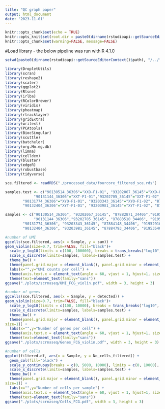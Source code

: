 ```yaml
---
title: "QC graph paper"
output: html_document
date: '2023-11-01'
---
```


```r
knitr::opts_chunk$set(echo = TRUE)
knitr::opts_knit$set(root.dir = paste0(dirname(rstudioapi::getSourceEditorContext()$path), "/../"))
knitr::opts_chunk$set(warning=FALSE, message=FALSE)
```

#Load library - the below pipeline was run with R 4.1.0
```r

setwd(paste0(dirname(rstudioapi::getSourceEditorContext()$path), "/../"))

library(DropletUtils)
library(scran)
library(reshape2)
library(scater)
library(ggplot2)
library(Rtsne)
library(irlba)
library(RColorBrewer)
library(viridis)
library(pheatmap)
library(rtracklayer)
library(gridExtra)
library(writexl)
library(PCAtools)
library(BiocSingular)
library(scuttle)
library(batchelor)
library(org.Mm.eg.db)
library(limma)
library(celldex)
library(bluster)
library(edgeR)
library(robustbase)
library(tidyverse)

```


```r

sce.filtered <- readRDS("./processed_data/fourcore_filtered_sce.rds")

samples.test <- c("90130514_36306"="XXO-F1-01", "93202067_36145"="XXO-F1-02", "87882871_34406"="XXO-F1-03","91951650_35978"="XXO-F1-04",#XXF
             "90131144_36306"="XXT-F1-01","93202705_36145"="XXT-F1-02", "87883510_34406"="XXT-F1-03", "91952280_35978"="XXT-F1-04", #XXM
        "90131774_36306"="XYO-F1-01", "93203343_36145"="XYO-F1-02", "87884148_34406"="XYO-F1-03", "91952910_35978"="XYO-F1-04", # XYF
        "90132404_36306"="XYT-F1-01", "93203981_36145"="XYT-F1-02", "87884793_34406"="XYT-F1-03", "91953540_35978"="XYT-F1-04") #XYM

samples <- c("90130514_36306", "93202067_36145", "87882871_34406","91951650_35978",#XXF
             "90131144_36306","93202705_36145", "87883510_34406", "91952280_35978", #XXM
        "90131774_36306", "93203343_36145", "87884148_34406", "91952910_35978", # XYF
        "90132404_36306", "93203981_36145", "87884793_34406", "91953540_35978") #XYM

#number of UMI
ggcells(sce.filtered, aes(x = Sample, y = sum)) + 
geom_violin(size=0.7, trim=FALSE, fill="black")+
  scale_y_log10(limits = c(100, 100000), breaks = trans_breaks("log10", function(x) 10^x, n=4), labels = trans_format("log10", math_format(10^.x))) +
  scale_x_discrete(limits=samples, labels=samples.test) +
  theme_bw() +
  theme(panel.grid.major = element_blank(), panel.grid.minor = element_blank(), panel.border = element_rect(fill=NA, colour = "black", size=1)) +
  labs(x="",y="UMI counts per cell") +
  theme(axis.text.x = element_text(angle = 60, vjust = 1, hjust=1, size = 8),  axis.text.y = element_text(size = 8))+
  theme(text=element_text(family="sans"))
ggsave("./plots/scrnaseq/UMI_FCG_violin.pdf", width = 3, height = 3)

#number of genes
ggcells(sce.filtered, aes(x = Sample, y = detected)) + 
geom_violin(size=0.7, trim=FALSE, fill="black")+
  scale_y_log10(limits = c(100, 10000), breaks = trans_breaks("log10", function(x) 10^x, n=3), labels = trans_format("log10", math_format(10^.x))) + 
  scale_x_discrete(limits=samples, labels=samples.test) +
  theme_bw() +
  theme(panel.grid.major = element_blank(), panel.grid.minor = element_blank(), panel.border = element_rect(fill=NA, colour = "black", 
size=1)) +
  labs(x="",y="Number of genes per cell") +
  theme(axis.text.x = element_text(angle = 60, vjust = 1, hjust=1, size = 8), axis.text.y = element_text(size = 8))+
  theme(text=element_text(family="sans"))
ggsave("./plots/scrnaseq/Genes_FCG_violin.pdf", width = 3, height = 3)

#number of cells
ggplot(filtered.df, aes(x = Sample, y = No_cells_filtered)) + 
  geom_col(fill="black") + 
  scale_y_continuous(breaks = c(0, 5000, 10000), limits = c(0, 10000), expand = c(0,0)) +
  scale_x_discrete(limits=samples, labels=samples.test) +
  theme_bw() +
  theme(panel.grid.major = element_blank(), panel.grid.minor = element_blank(), panel.border = element_rect(fill=NA, colour = "black", 
size=1)) +
  labs(x="",y="Number of cells per sample") +
  theme(axis.text.x = element_text(angle = 60, vjust = 1, hjust=1, size = 8), axis.text.y = element_text(size = 8))+
  theme(text=element_text(family="sans"))
ggsave("./plots/scrnaseq/Cells_FCG.pdf", width = 3, height = 3)

```
